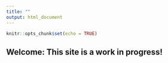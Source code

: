 ```yaml
---
title: ""
output: html_document
---
```


```r
knitr::opts_chunk$set(echo = TRUE)
```

## Welcome: This site is a work in progress!
